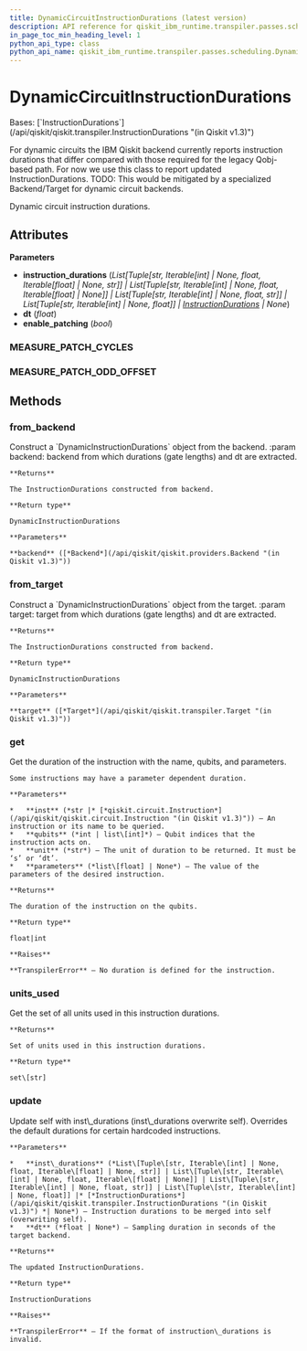```yaml
---
title: DynamicCircuitInstructionDurations (latest version)
description: API reference for qiskit_ibm_runtime.transpiler.passes.scheduling.DynamicCircuitInstructionDurations in the latest version of qiskit-ibm-runtime
in_page_toc_min_heading_level: 1
python_api_type: class
python_api_name: qiskit_ibm_runtime.transpiler.passes.scheduling.DynamicCircuitInstructionDurations
---
```


# DynamicCircuitInstructionDurations

<Class id="qiskit_ibm_runtime.transpiler.passes.scheduling.DynamicCircuitInstructionDurations" isDedicatedPage={true} github="https://github.com/Qiskit/qiskit-ibm-runtime/tree/stable/0.36/qiskit_ibm_runtime/transpiler/passes/scheduling/utils.py#L140-L330" signature="DynamicCircuitInstructionDurations(instruction_durations=None, dt=None, enable_patching=True)" modifiers="class">
  Bases: [`InstructionDurations`](/api/qiskit/qiskit.transpiler.InstructionDurations "(in Qiskit v1.3)")

  For dynamic circuits the IBM Qiskit backend currently reports instruction durations that differ compared with those required for the legacy Qobj-based path. For now we use this class to report updated InstructionDurations. TODO: This would be mitigated by a specialized Backend/Target for dynamic circuit backends.

  Dynamic circuit instruction durations.

  ## Attributes

  **Parameters**

  *   **instruction\_durations** (*List\[Tuple\[str, Iterable\[int] | None, float, Iterable\[float] | None, str]] | List\[Tuple\[str, Iterable\[int] | None, float, Iterable\[float] | None]] | List\[Tuple\[str, Iterable\[int] | None, float, str]] | List\[Tuple\[str, Iterable\[int] | None, float]] |* [*InstructionDurations*](/api/qiskit/qiskit.transpiler.InstructionDurations "(in Qiskit v1.3)") *| None*)
  *   **dt** (*float*)
  *   **enable\_patching** (*bool*)

  ### MEASURE\_PATCH\_CYCLES

  <Attribute id="qiskit_ibm_runtime.transpiler.passes.scheduling.DynamicCircuitInstructionDurations.MEASURE_PATCH_CYCLES" attributeValue="160" />

  ### MEASURE\_PATCH\_ODD\_OFFSET

  <Attribute id="qiskit_ibm_runtime.transpiler.passes.scheduling.DynamicCircuitInstructionDurations.MEASURE_PATCH_ODD_OFFSET" attributeValue="64" />

  ## Methods

  ### from\_backend

  <Function id="qiskit_ibm_runtime.transpiler.passes.scheduling.DynamicCircuitInstructionDurations.from_backend" github="https://github.com/Qiskit/qiskit-ibm-runtime/tree/stable/0.36/qiskit_ibm_runtime/transpiler/passes/scheduling/utils.py#L162-L174" signature="from_backend(backend)" modifiers="classmethod">
    Construct a `DynamicInstructionDurations` object from the backend. :param backend: backend from which durations (gate lengths) and dt are extracted.

    **Returns**

    The InstructionDurations constructed from backend.

    **Return type**

    DynamicInstructionDurations

    **Parameters**

    **backend** ([*Backend*](/api/qiskit/qiskit.providers.Backend "(in Qiskit v1.3)"))
  </Function>

  ### from\_target

  <Function id="qiskit_ibm_runtime.transpiler.passes.scheduling.DynamicCircuitInstructionDurations.from_target" github="https://github.com/Qiskit/qiskit-ibm-runtime/tree/stable/0.36/qiskit_ibm_runtime/transpiler/passes/scheduling/utils.py#L176-L193" signature="from_target(target)" modifiers="classmethod">
    Construct a `DynamicInstructionDurations` object from the target. :param target: target from which durations (gate lengths) and dt are extracted.

    **Returns**

    The InstructionDurations constructed from backend.

    **Return type**

    DynamicInstructionDurations

    **Parameters**

    **target** ([*Target*](/api/qiskit/qiskit.transpiler.Target "(in Qiskit v1.3)"))
  </Function>

  ### get

  <Function id="qiskit_ibm_runtime.transpiler.passes.scheduling.DynamicCircuitInstructionDurations.get" signature="get(inst, qubits, unit='dt', parameters=None)">
    Get the duration of the instruction with the name, qubits, and parameters.

    Some instructions may have a parameter dependent duration.

    **Parameters**

    *   **inst** (*str |* [*qiskit.circuit.Instruction*](/api/qiskit/qiskit.circuit.Instruction "(in Qiskit v1.3)")) – An instruction or its name to be queried.
    *   **qubits** (*int | list\[int]*) – Qubit indices that the instruction acts on.
    *   **unit** (*str*) – The unit of duration to be returned. It must be ‘s’ or ‘dt’.
    *   **parameters** (*list\[float] | None*) – The value of the parameters of the desired instruction.

    **Returns**

    The duration of the instruction on the qubits.

    **Return type**

    float|int

    **Raises**

    **TranspilerError** – No duration is defined for the instruction.
  </Function>

  ### units\_used

  <Function id="qiskit_ibm_runtime.transpiler.passes.scheduling.DynamicCircuitInstructionDurations.units_used" signature="units_used()">
    Get the set of all units used in this instruction durations.

    **Returns**

    Set of units used in this instruction durations.

    **Return type**

    set\[str]
  </Function>

  ### update

  <Function id="qiskit_ibm_runtime.transpiler.passes.scheduling.DynamicCircuitInstructionDurations.update" github="https://github.com/Qiskit/qiskit-ibm-runtime/tree/stable/0.36/qiskit_ibm_runtime/transpiler/passes/scheduling/utils.py#L195-L241" signature="update(inst_durations, dt=None)">
    Update self with inst\_durations (inst\_durations overwrite self). Overrides the default durations for certain hardcoded instructions.

    **Parameters**

    *   **inst\_durations** (*List\[Tuple\[str, Iterable\[int] | None, float, Iterable\[float] | None, str]] | List\[Tuple\[str, Iterable\[int] | None, float, Iterable\[float] | None]] | List\[Tuple\[str, Iterable\[int] | None, float, str]] | List\[Tuple\[str, Iterable\[int] | None, float]] |* [*InstructionDurations*](/api/qiskit/qiskit.transpiler.InstructionDurations "(in Qiskit v1.3)") *| None*) – Instruction durations to be merged into self (overwriting self).
    *   **dt** (*float | None*) – Sampling duration in seconds of the target backend.

    **Returns**

    The updated InstructionDurations.

    **Return type**

    InstructionDurations

    **Raises**

    **TranspilerError** – If the format of instruction\_durations is invalid.
  </Function>
</Class>

